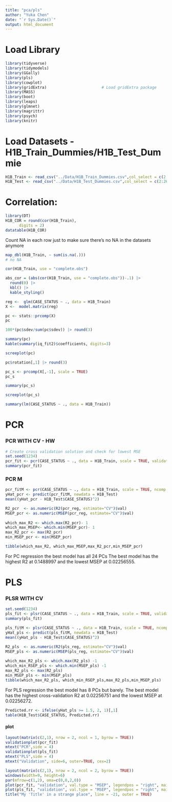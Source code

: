 ```yaml
---
title: "pca/pls"
author: "Yuka Chen"
date: "`r Sys.Date()`"
output: html_document
---
```


# Load Library
```r
library(tidyverse)
library(tidymodels)
library(GGally)
library(pls)
library(cowplot)
library(gridExtra)                        # Load gridExtra package
library(MASS)
library(boot)
library(leaps)
library(glmnet)
library(magrittr)
library(psych)
library(knitr)

```

# Load Datasets - H1B_Train_Dummies/H1B_Test_Dummie
```r
H1B_Train <- read_csv("../Data/H1B_Train_Dummies.csv",col_select = c(2:267))
H1B_Test <- read_csv("../Data/H1B_Test_Dummies.csv",col_select = c(2:267))

```

# Correlation:
```r

library(DT)
H1B_COR = round(cor(H1B_Train),
      digits = 2)
datatable(H1B_COR)
```

Count NA in each row just to make sure there's no NA in the datasets anymore
```r
map_dbl(H1B_Train, ~ sum(is.na(.)))
# no NA
```

```r
cor(H1B_Train, use = "complete.obs")
```

```r
abs_cor = (abs(cor(H1B_Train, use = "complete.obs"))-.1) |> 
  round(0) |> 
  kbl() |> 
  kable_styling()

```

```r
reg <-  glm(CASE_STATUS ~ ., data = H1B_Train)
X <-  model.matrix(reg)
```

```r
pc <- stats::prcomp(X)
pc
```

```r
100*(pc$sdev/sum(pc$sdev)) |> round(3)
```

```r
summary(pc)
kable(summary(iq_fit2)$coefficients, digits=3)
```

```r
screeplot(pc)
```

```r
pc$rotation[,1] |> round(3)
```

```r
pc_s <- prcomp(X[,-1], scale = TRUE)
pc_s
```

```r
summary(pc_s)
```

```r
screeplot(pc_s)
```

```r
summary(lm(CASE_STATUS ~ ., data = H1B_Train))
```

# PCR

### PCR WITH CV - HW
```r
# Create cross validation solution and check for lowest MSE
set.seed(1234)
pcr_fit <- pcr(CASE_STATUS ~ ., data = H1B_Train, scale = TRUE, validation = "CV")
summary(pcr_fit)
```

### PCR M
```r
pcr_fitM <- pcr(CASE_STATUS ~ ., data = H1B_Train, scale = TRUE, ncomp = 25)
yHat_pcr <- predict(pcr_fitM, newdata = H1B_Test)
mean((yHat_pcr - H1B_Test$CASE_STATUS)^2)
```

```r
R2_pcr  <- as.numeric(R2(pcr_reg, estimate="CV")$val)
MSEP_pcr <- as.numeric(MSEP(pcr_reg, estimate="CV")$val)
 
which_max_R2 <- which.max(R2_pcr)- 1
which_max_MSEP<- which.min(MSEP_pcr)- 1
max_R2_pcr <- max(R2_pcr)
min_MSEP_pcr <- min(MSEP_pcr)

tibble(which_max_R2, which_max_MSEP,max_R2_pcr,min_MSEP_pcr)
```

For PC regression the best model has all 24 PCs The best model has the highest R2 at 0.1488997 and the lowest MSEP at 0.02256555.

# PLS

### PLSR WITH CV
```r
set.seed(1234)
pls_fit <- plsr(CASE_STATUS ~ ., data = H1B_Train, scale = TRUE, validation = "CV")
summary(pls_fit)
```

```r
pls_fitM <- plsr(CASE_STATUS ~ ., data = H1B_Train, scale = TRUE, ncomp = 17)
yHat_pls <- predict(pls_fitM, newdata = H1B_Test)
mean((yHat_pls - H1B_Test$CASE_STATUS)^2)
```

```r
R2_pls  <- as.numeric(R2(pls_reg, estimate="CV")$val)
MSEP_pls <- as.numeric(MSEP(pls_reg, estimate="CV")$val)
 
which_max_R2_pls <- which.max(R2_pls) -1
which_min_RSEP_pls <- which.min(MSEP_pls) -1
max_R2_pls <- max(R2_pls)
min_MSEP_pls <- min(MSEP_pls)
tibble(which_max_R2_pls, which_min_RSEP_pls,max_R2_pls,min_MSEP_pls)

```

For PLS regression the best model has 8 PCs but barely. The best model has the highest cross-validation R2 at 0.02256751 and the lowest MSEP at 0.02256272.

```r
Predicted.rr <- ifelse(yHat_pls >= 1.5, 2, 1)[,1]
table(H1B_Test$CASE_STATUS, Predicted.rr)
```

#### plot
```r
layout(matrix(c(2,1), nrow = 2, ncol = 1, byrow = TRUE))
validationplot(pcr_fit)
mtext("PCR",side = 4)
validationplot(pls_fit)
mtext("PLS",side = 4)
mtext("Validation", side=6, outer=TRUE, cex=2)
```


```r
layout(matrix(c(2,1), nrow = 2, ncol = 2, byrow = TRUE))
windows(width=9, height=6)
par(mfrow=c(1,2), oma=c(0,0,2,0))
plot(pcr_fit, "validation", val.type = "MSEP", legendpos = "right", main = "PCR")
plot(pls_fit, "validation", val.type = "MSEP", legendpos = "right", main = "PLS")
title("My 'Title' in a strange place", line = -21, outer = TRUE)

```

